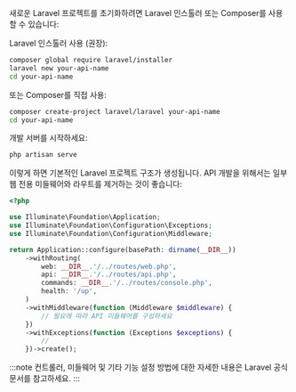 새로운 Laravel 프로젝트를 초기화하려면 Laravel 인스톨러 또는 Composer를 사용할 수 있습니다:

Laravel 인스톨러 사용 (권장):

```bash
composer global require laravel/installer
laravel new your-api-name
cd your-api-name
```

또는 Composer를 직접 사용:

```bash
composer create-project laravel/laravel your-api-name
cd your-api-name
```

개발 서버를 시작하세요:

```bash
php artisan serve
```

이렇게 하면 기본적인 Laravel 프로젝트 구조가 생성됩니다. API 개발을 위해서는 일부 웹 전용 미들웨어와 라우트를 제거하는 것이 좋습니다:

```php title="bootstrap/app.php"
<?php

use Illuminate\Foundation\Application;
use Illuminate\Foundation\Configuration\Exceptions;
use Illuminate\Foundation\Configuration\Middleware;

return Application::configure(basePath: dirname(__DIR__))
    ->withRouting(
        web: __DIR__.'/../routes/web.php',
        api: __DIR__.'/../routes/api.php',
        commands: __DIR__.'/../routes/console.php',
        health: '/up',
    )
    ->withMiddleware(function (Middleware $middleware) {
        // 필요에 따라 API 미들웨어를 구성하세요
    })
    ->withExceptions(function (Exceptions $exceptions) {
        //
    })->create();
```

:::note
컨트롤러, 미들웨어 및 기타 기능 설정 방법에 대한 자세한 내용은 Laravel 공식 문서를 참고하세요.
:::
